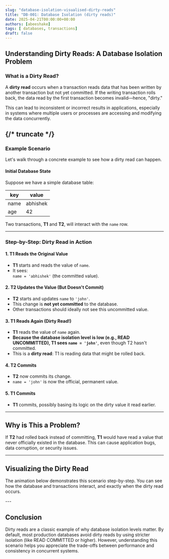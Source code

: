 ```yaml
---
slug: "database-isolation-visualised-dirty-reads"
title: "DB-001: Database Isolation (dirty reads)"
date: 2025-04-21T00:00:00+00:00
authors: [abeeshake] 
tags: [ databases, transactions]
draft: false
---
```




<TOCInline toc={toc} />


## Understanding Dirty Reads: A Database Isolation Problem

### What is a Dirty Read?

A **dirty read** occurs when a transaction reads data that has been written by another transaction but not yet committed. If the writing transaction rolls back, the data read by the first transaction becomes invalid—hence, "dirty."

This can lead to inconsistent or incorrect results in applications, especially in systems where multiple users or processes are accessing and modifying the data concurrently.

{/* truncate */}
---

### Example Scenario

Let's walk through a concrete example to see how a dirty read can happen.

#### Initial Database State

Suppose we have a simple database table:

| key  | value    |
| ---- | -------- |
| name | abhishek |
| age  | 42       |

Two transactions, **T1** and **T2**, will interact with the `name` row.

---

### Step-by-Step: Dirty Read in Action

#### 1. T1 Reads the Original Value

- **T1** starts and reads the value of `name`.
- It sees:  
  `name = 'abhishek'` (the committed value).

#### 2. T2 Updates the Value (But Doesn't Commit)

- **T2** starts and updates `name` to `'john'`.
- This change is **not yet committed** to the database.
- Other transactions should ideally not see this uncommitted value.

#### 3. T1 Reads Again (Dirty Read!)

- **T1** reads the value of `name` again.
- **Because the database isolation level is low (e.g., READ UNCOMMITTED), T1 sees `name = 'john'`**, even though T2 hasn't committed.
- This is a **dirty read**: T1 is reading data that might be rolled back.

#### 4. T2 Commits

- **T2** now commits its change.
- `name = 'john'` is now the official, permanent value.

#### 5. T1 Commits

- **T1** commits, possibly basing its logic on the dirty value it read earlier.

---

## Why is This a Problem?

If **T2** had rolled back instead of committing, **T1** would have read a value that never officially existed in the database. This can cause application bugs, data corruption, or security issues.

---

## Visualizing the Dirty Read

The animation below demonstrates this scenario step-by-step. You can see how the database and transactions interact, and exactly when the dirty read occurs.

<DirtyReadsTimeline />
---

## Conclusion

Dirty reads are a classic example of why database isolation levels matter. By default, most production databases avoid dirty reads by using stricter isolation (like READ COMMITTED or higher). However, understanding this scenario helps you appreciate the trade-offs between performance and consistency in concurrent systems.
 